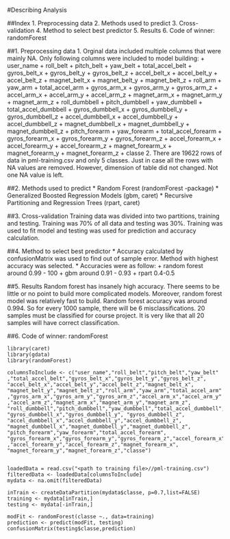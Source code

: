 #Describing Analysis

##Index
1. Preprocessing data
2. Methods used to predict
3. Cross-validation
4. Method to select best predictor
5. Results
6. Code of winner: randomForest

##1. Preprocessing data
1. Orginal data included multiple columns that were mainly NA. Only following columns were included to model building:
    + user_name
    + roll_belt
    + pitch_belt
    + yaw_belt
    + total_accel_belt
    + gyros_belt_x
    + gyros_belt_y
    + gyros_belt_z
    + accel_belt_x
    + accel_belt_y
    + accel_belt_z
    + magnet_belt_x
    + magnet_belt_y
    + magnet_belt_z
    + roll_arm
    + yaw_arm
    + total_accel_arm
    + gyros_arm_x
    + gyros_arm_y
    + gyros_arm_z
    + accel_arm_x
    + accel_arm_y
    + accel_arm_z
    + magnet_arm_x
    + magnet_arm_y
    + magnet_arm_z
    + roll_dumbbell
    + pitch_dumbbell
    + yaw_dumbbell
    + total_accel_dumbbell
    + gyros_dumbbell_x
    + gyros_dumbbell_y
    + gyros_dumbbell_z
    + accel_dumbbell_x
    + accel_dumbbell_y
    + accel_dumbbell_z
    + magnet_dumbbell_x
    + magnet_dumbbell_y
    + magnet_dumbbell_z
    + pitch_forearm
    + yaw_forearm
    + total_accel_forearm
    + gyros_forearm_x
    + gyros_forearm_y
    + gyros_forearm_z
    + accel_forearm_x
    + accel_forearm_y
    + accel_forearm_z
    + magnet_forearm_x
    + magnet_forearm_y
    + magnet_forearm_z
    + classe
2. There are 19622 rows of data in pml-training.csv and only 5 classes. Just in case all the rows with NA values are removed. However, dimension of table did not changed. Not one NA value is left.

##2. Methods used to predict
* Random Forest (randomForest -package) 
* Generalized Boosted Regression Models (gbm, caret)
* Recursive Partitioning and Regression Trees (rpart, caret)

##3. Cross-validation
Training data was divided into two partitions, training and testing. Training was 70% of all data and testing was 30%. Training was used to fit model and testing was used for prediction and accuracy calculation.

##4. Method to select best predictor
* Accuracy calculated by confusionMatrix was used to find out of sample error. Method with highest accuracy was selected. 
* Accuracies were as follow:
    + random forest around 0.99 - 100
    + gbm around 0.91 - 0.93
    + rpart 0.4-0.5

##5. Results
Random forest has insanely high accuracy. There seems to be little or no point to build more complicated models. Moreover, random forest model was relatively fast to build.
Random forest accuracy was around 0.994. So for every 1000 sample, there will be 6 misclassifications. 20 samples must be classified for course project. It is very like that all 20 samples will have correct classification.

##6. Code of winner: randomForest
```
library(caret)
library(gdata)
library(randomForest)

columnsToInclude <- c("user_name","roll_belt","pitch_belt","yaw_belt"
,"total_accel_belt","gyros_belt_x","gyros_belt_y","gyros_belt_z",
"accel_belt_x","accel_belt_y","accel_belt_z","magnet_belt_x",
"magnet_belt_y","magnet_belt_z","roll_arm","yaw_arm","total_accel_arm"
,"gyros_arm_x","gyros_arm_y","gyros_arm_z","accel_arm_x","accel_arm_y"
,"accel_arm_z","magnet_arm_x","magnet_arm_y","magnet_arm_z",
"roll_dumbbell","pitch_dumbbell","yaw_dumbbell","total_accel_dumbbell",
"gyros_dumbbell_x","gyros_dumbbell_y", "gyros_dumbbell_z",
"accel_dumbbell_x","accel_dumbbell_y","accel_dumbbell_z",
"magnet_dumbbell_x","magnet_dumbbell_y","magnet_dumbbell_z",
"pitch_forearm","yaw_forearm","total_accel_forearm",
"gyros_forearm_x","gyros_forearm_y","gyros_forearm_z","accel_forearm_x"
,"accel_forearm_y","accel_forearm_z","magnet_forearm_x",
"magnet_forearm_y","magnet_forearm_z","classe")


loadedData = read.csv("<path to training file>//pml-training.csv")
filteredData <- loadedData[columnsToInclude]
mydata <- na.omit(filteredData)

inTrain <- createDataPartition(mydata$classe, p=0.7,list=FALSE)
training <- mydata[inTrain,]
testing <- mydata[-inTrain,]

modFit <- randomForest(classe ~., data=training)
prediction <- predict(modFit, testing)
confusionMatrix(testing$classe,prediction)
```

